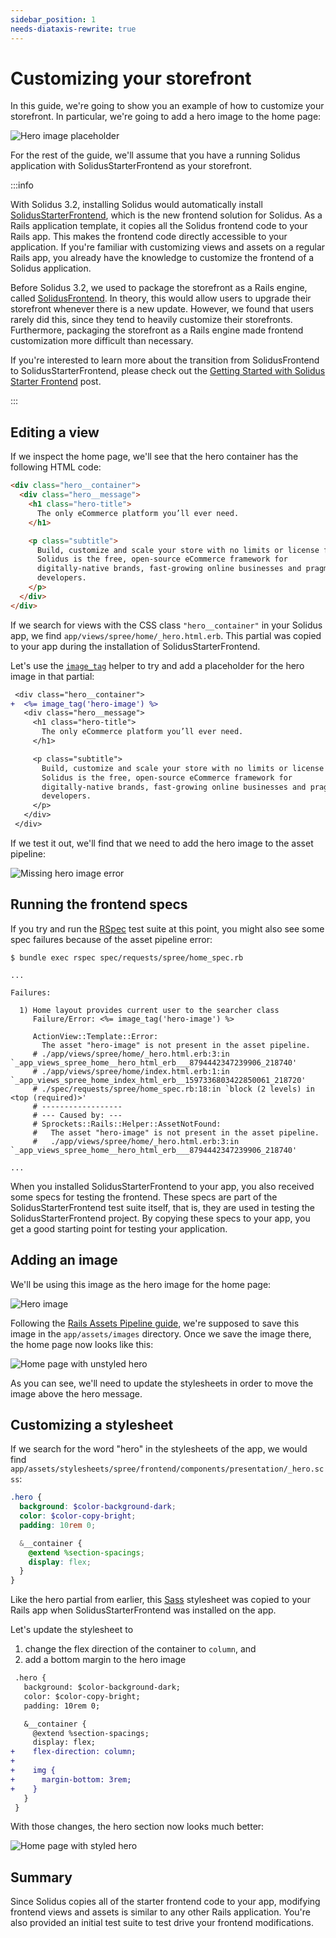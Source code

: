 ```yaml
---
sidebar_position: 1
needs-diataxis-rewrite: true
---
```


# Customizing your storefront

In this guide, we're going to show you an example of how to customize your storefront. In
particular, we're going to add a hero image to the home page:

![Hero image placeholder](/img/customizing-your-storefront/hero-image-placeholder.png)

For the rest of the guide, we'll assume that you have a running Solidus application with
SolidusStarterFrontend as your storefront.

:::info

With Solidus 3.2, installing Solidus would automatically install [SolidusStarterFrontend][], which
is the new frontend solution for Solidus. As a Rails application template, it copies all the
Solidus frontend code to your Rails app. This makes the frontend code directly accessible to your
application. If you're familiar with customizing views and assets on a regular Rails app, you
already have the knowledge to customize the frontend of a Solidus application.

Before Solidus 3.2, we used to package the storefront as a Rails engine, called
[SolidusFrontend][]. In theory, this would allow users to upgrade their
storefront whenever there is a new update. However, we found that users rarely
did this, since they tend to heavily customize their storefronts.
Furthermore, packaging the storefront as a Rails engine made frontend
customization more difficult than necessary.

If you're interested to learn more about the transition from SolidusFrontend to
SolidusStarterFrontend, please check out the
[Getting Started with Solidus Starter Frontend][Getting Started with SSF] post.

:::

## Editing a view

If we inspect the home page, we'll see that the hero container has the following HTML code:

```html
<div class="hero__container">
  <div class="hero__message">
    <h1 class="hero-title">
      The only eCommerce platform you’ll ever need.
    </h1>

    <p class="subtitle">
      Build, customize and scale your store with no limits or license fees.
      Solidus is the free, open-source eCommerce framework for
      digitally-native brands, fast-growing online businesses and pragmatic
      developers.
    </p>
  </div>
</div>
```

If we search for views with the CSS class `"hero__container"` in your Solidus app, we find
`app/views/spree/home/_hero.html.erb`. This partial was copied to your app during the installation
of SolidusStarterFrontend.

Let's use the [`image_tag`][image_tag] helper to try and add a placeholder for the hero image in
that partial:

```diff
 <div class="hero__container">
+  <%= image_tag('hero-image') %>
   <div class="hero__message">
     <h1 class="hero-title">
       The only eCommerce platform you’ll ever need.
     </h1>

     <p class="subtitle">
       Build, customize and scale your store with no limits or license fees.
       Solidus is the free, open-source eCommerce framework for
       digitally-native brands, fast-growing online businesses and pragmatic
       developers.
     </p>
   </div>
 </div>
```

If we test it out, we'll find that we need to add the hero image to the asset pipeline:

![Missing hero image error](/img/customizing-your-storefront/missing-hero-image-error.png)

## Running the frontend specs

If you try and run the [RSpec][] test suite at this point, you might also see some spec failures
because of the asset pipeline error:

```
$ bundle exec rspec spec/requests/spree/home_spec.rb

...

Failures:

  1) Home layout provides current user to the searcher class
     Failure/Error: <%= image_tag('hero-image') %>

     ActionView::Template::Error:
       The asset "hero-image" is not present in the asset pipeline.
     # ./app/views/spree/home/_hero.html.erb:3:in `_app_views_spree_home__hero_html_erb___8794442347239906_218740'
     # ./app/views/spree/home/index.html.erb:1:in `_app_views_spree_home_index_html_erb__1597336803422850061_218720'
     # ./spec/requests/spree/home_spec.rb:18:in `block (2 levels) in <top (required)>'
     # ------------------
     # --- Caused by: ---
     # Sprockets::Rails::Helper::AssetNotFound:
     #   The asset "hero-image" is not present in the asset pipeline.
     #   ./app/views/spree/home/_hero.html.erb:3:in `_app_views_spree_home__hero_html_erb___8794442347239906_218740'

...

```

When you installed SolidusStarterFrontend to your app, you also received some specs for testing
the frontend. These specs are part of the SolidusStarterFrontend test suite itself, that is, they
are used in testing the SolidusStarterFrontend project. By copying these specs to your app, you get
a good starting point for testing your application.

## Adding an image

We'll be using this image as the hero image for the home page:

![Hero image](/img/customizing-your-storefront/hero-image.png)

Following the [Rails Assets Pipeline guide][], we're supposed to save this image in the
`app/assets/images` directory. Once we save the image there, the home page now looks like this:

![Home page with unstyled hero](/img/customizing-your-storefront/home-page-with-unstyled-hero.png)

As you can see, we'll need to update the stylesheets in order to move the image above the hero
message.

## Customizing a stylesheet

If we search for the word "hero" in the stylesheets of the app, we would find
`app/assets/stylesheets/spree/frontend/components/presentation/_hero.scss`:

```scss
.hero {
  background: $color-background-dark;
  color: $color-copy-bright;
  padding: 10rem 0;

  &__container {
    @extend %section-spacings;
    display: flex;
  }
}
```

Like the hero partial from earlier, this [Sass][] stylesheet was copied to your Rails app when
SolidusStarterFrontend was installed on the app.

Let's update the stylesheet to

1. change the flex direction of the container to `column`, and
2. add a bottom margin to the hero image

```diff
 .hero {
   background: $color-background-dark;
   color: $color-copy-bright;
   padding: 10rem 0;

   &__container {
     @extend %section-spacings;
     display: flex;
+    flex-direction: column;
+
+    img {
+      margin-bottom: 3rem;
+    }
   }
 }
```

With those changes, the hero section now looks much better:

![Home page with styled hero](/img/customizing-your-storefront/home-page-with-styled-hero.png)

## Summary

Since Solidus copies all of the starter frontend code to your app, modifying frontend views and
assets is similar to any other Rails application. You're also provided an initial test suite to
test drive your frontend modifications.

[Getting Started with SSF]: https://solidus.io/blog/2022/06/27/getting-started-with-solidus-starter-frontend
[image_tag]: https://api.rubyonrails.org/classes/ActionView/Helpers/AssetTagHelper.html#method-i-image_tag
[Rails Assets Pipeline guide]: https://guides.rubyonrails.org/asset_pipeline.html#coding-links-to-assets
[RSpec]: https://rspec.info
[Sass]: https://sass-lang.com
[SolidusFrontend]: https://github.com/solidusio/solidus_frontend
[SolidusStarterFrontend]: https://github.com/solidusio/solidus_starter_frontend
